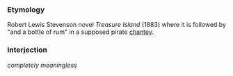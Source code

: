 ===Etymology===
Robert Lewis Stevenson novel ''Treasure Island'' (1883) where it is followed by "and a bottle of rum" in a supposed pirate [[chantey]].

===Interjection===
''completely meaningless''